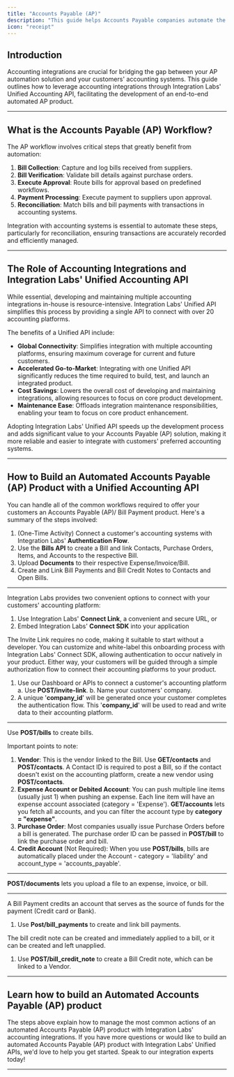 ```yaml
---
title: "Accounts Payable (AP)"
description: "This guide helps Accounts Payable companies automate the collection and reconciliation of bills, bill payments, credit notes, and purchase orders with their customers' respective accounting systems."
icon: "receipt"
---
```


## Introduction

Accounting integrations are crucial for bridging the gap between your AP automation solution and your customers' accounting systems. This guide outlines how to leverage accounting integrations through Integration Labs' Unified Accounting API, facilitating the development of an end-to-end automated AP product.

---

## What is the Accounts Payable (AP) Workflow?

The AP workflow involves critical steps that greatly benefit from automation:

1. **Bill Collection**: Capture and log bills received from suppliers.
2. **Bill Verification**: Validate bill details against purchase orders.
3. **Execute Approval**: Route bills for approval based on predefined workflows.
4. **Payment Processing**: Execute payment to suppliers upon approval.
5. **Reconciliation**: Match bills and bill payments with transactions in accounting systems.

Integration with accounting systems is essential to automate these steps, particularly for reconciliation, ensuring transactions are accurately recorded and efficiently managed.

---

## The Role of Accounting Integrations and Integration Labs' Unified Accounting API

While essential, developing and maintaining multiple accounting integrations in-house is resource-intensive. Integration Labs' Unified API simplifies this process by providing a single API to connect with over 20 accounting platforms.

The benefits of a Unified API include:

- **Global Connectivity**: Simplifies integration with multiple accounting platforms, ensuring maximum coverage for current and future customers.
- **Accelerated Go-to-Market**: Integrating with one Unified API significantly reduces the time required to build, test, and launch an integrated product.
- **Cost Savings**: Lowers the overall cost of developing and maintaining integrations, allowing resources to focus on core product development.
- **Maintenance Ease**: Offloads integration maintenance responsibilities, enabling your team to focus on core product enhancement.

Adopting Integration Labs' Unified API speeds up the development process and adds significant value to your Accounts Payable (AP) solution, making it more reliable and easier to integrate with customers' preferred accounting systems.

---

## How to Build an Automated Accounts Payable (AP) Product with a Unified Accounting API

You can handle all of the common workflows required to offer your customers an Accounts Payable (AP)/ Bill Payment product. Here's a summary of the steps involved:

1. (One-Time Activity) Connect a customer's accounting systems with Integration Labs' **Authentication Flow**.
2. Use the **Bills API** to create a Bill and link Contacts, Purchase Orders, Items, and Accounts to the respective Bill.
3. Upload **Documents** to their respective Expense/Invoice/Bill.
4. Create and Link Bill Payments and Bill Credit Notes to Contacts and Open Bills.

---

<Steps titleSize="h2">

<Step title="Connect with your customers' accounting platform (One-Time Activity)" titleSize="h2" stepNumber="1">

Integration Labs provides two convenient options to connect with your customers' accounting platform:

1. Use Integration Labs' **Connect Link**, a convenient and secure URL, or
2. Embed Integration Labs' **Connect SDK** into your application

The Invite Link requires no code, making it suitable to start without a developer. You can customize and white-label this onboarding process with Integration Labs' Connect SDK, allowing authentication to occur natively in your product. Either way, your customers will be guided through a simple authorization flow to connect their accounting platforms to your product.

1. Use our Dashboard or APIs to connect a customer's accounting platform
a. Use **POST/invite-link**.
b. Name your customers' company.
2. A unique '**company_id**' will be generated once your customer completes the authentication flow. This '**company_id**' will be used to read and write data to their accounting platform.

---

</Step>

<Step title="Create a Bill" titleSize="h2" stepNumber="2">

Use **POST/bills** to create bills.

Important points to note:

1. **Vendor**: This is the vendor linked to the Bill. Use **GET/contacts** and **POST/contacts**. A Contact ID is required to post a Bill, so if the contact doesn't exist on the accounting platform, create a new vendor using **POST/contacts**.
2. **Expense Account or Debited Account**: You can push multiple line items (usually just 1) when pushing an expense. Each line item will have an expense account associated (category = 'Expense'). **GET/accounts** lets you fetch all accounts, and you can filter the account type by **category = "expense"**.
3. **Purchase Order**: Most companies usually issue Purchase Orders before a bill is generated. The purchase order ID can be passed in **POST/bill** to link the purchase order and bill.
4. **Credit Account** (Not Required): When you use **POST/bills**, bills are automatically placed under the Account - category = 'liability' and account_type = 'accounts_payable'.

---

</Step>

<Step title="Upload Documents" titleSize="h2" stepNumber="3">

**POST/documents** lets you upload a file to an expense, invoice, or bill.

---

</Step>

<Step title="Link Bill Payment and Credit Notes" titleSize="h2" stepNumber="4">

A Bill Payment credits an account that serves as the source of funds for the payment (Credit card or Bank).

1. Use **Post/bill_payments** to create and link bill payments.

The bill credit note can be created and immediately applied to a bill, or it can be created and left unapplied.

1. Use **POST/bill_credit_note** to create a Bill Credit note, which can be linked to a Vendor.

---

</Step>

</Steps>

## Learn how to build an Automated Accounts Payable (AP) product

The steps above explain how to manage the most common actions of an automated Accounts Payable (AP) product with Integration Labs' accounting integrations. If you have more questions or would like to build an automated Accounts Payable (AP) product with Integration Labs' Unified APIs, we'd love to help you get started. Speak to our integration experts today!

---
